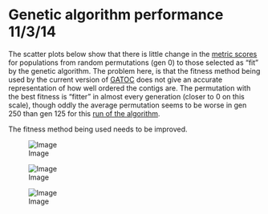 Genetic algorithm performance 11/3/14
========================================================

The scatter plots below show that there is little change in the [metric scores](https://github.com/edwardchalstrey1/fragmented_genome_with_snps/blob/master/Comparing%20Permutations/comparing_permutations.md) for populations from random permutations (gen 0) to those selected as "fit" by the genetic algorithm. The problem here, is that the fitness method being used by the current version of [GATOC](https://github.com/edwardchalstrey1/fragmented_genome_with_snps/blob/master/lib/GATOC.rb) does not give an accurate representation of how well ordered the contigs are. The permutation with the best fitness is "fitter" in almost every generation (closer to 0 on this scale), though oddly the average permutation seems to be worse in gen 250 than gen 125 for this [run of the algorithm](https://github.com/edwardchalstrey1/fragmented_genome_with_snps/tree/master/arabidopsis_datasets/ratio_dataset4/run5).

The fitness method being used needs to be improved.

![Image](https://github.com/edwardchalstrey1/fragmented_genome_with_snps/blob/master/arabidopsis_datasets/ratio_dataset4/run5/met_scores0-20.png?raw=true)

![Image](https://github.com/edwardchalstrey1/fragmented_genome_with_snps/blob/master/arabidopsis_datasets/ratio_dataset4/run5/met_scores0-100.png?raw=true)

![Image](https://github.com/edwardchalstrey1/fragmented_genome_with_snps/blob/master/arabidopsis_datasets/ratio_dataset4/run5/met_scores.png?raw=true)

